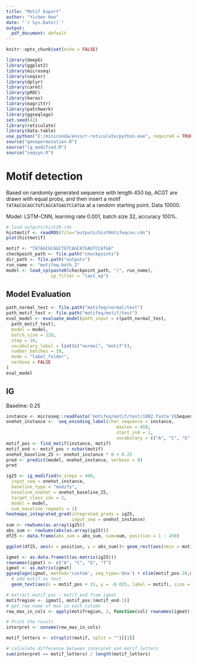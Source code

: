```yaml
---
title: "Motif Export"
author: "Yichen Han"
date: "`r Sys.Date()`"
output:
  pdf_document: default
---
```


```r
knitr::opts_chunk$set(echo = FALSE)
```

```r
library(deepG)
library(ggplot2)
library(microseq)
library(seqinr)
library(dplyr)
library(caret)
library(pROC)
library(keras)
library(magrittr)
library(patchwork)
library(ggseqlogo)
set.seed(42)
library(reticulate)
library(data.table)
use_python("E:/miniconda/envs/r-reticulate/python.exe", required = TRUE)
source("genepermutation.R")
source("ig_modified.R")
source("seqsyn.R")
```

# Motif detection

Based on randomly generated sequence with length 450 bp, ACGT are drawn with equal probs, and then insert a motif `TATAGCGCAGCTGTCAGCATGAGTCCATGA` at a random starting point. Data 10000.

Model: LSTM-CNN, learning rate 0.001, batch size 32, accuracy 100%.

```r
# load outputs/hist39.rds
histmotif <- readRDS(file="outputs/histMotifeqcnn.rds")
plot(histmotif)
```

```r
motif <- "TATAGCGCAGCTGTCAGCATGAGTCCATGA"
checkpoint_path <- file.path("checkpoints")
dir_path <- file.path("outputs")
run_name <- "motifeq-both_2"
model <- load_cp(paste0(checkpoint_path, "/", run_name), 
                 cp_filter = "last_ep")
```

## Model Evaluation

```r
path_normal_test <- file.path("motifeq/normal/test")
path_motif_test <- file.path("motifeq/motif/test")
eval_model <- evaluate_model(path_input = c(path_normal_test,
  path_motif_test),
  model = model,
  batch_size = 128,
  step = 10,
  vocabulary_label = list(c("normal", "motif")),
  number_batches = 10,
  mode = "label_folder",
  verbose = FALSE
)
eval_model
```

## IG

Baseline: 0.25

```r
instance <- microseq::readFasta('motifeq/motif/test/1002.fasta')$Sequence[1]
onehot_instance <-  seq_encoding_label(char_sequence = instance,
                                          maxlen = 450,
                                          start_ind = 1,
                                          vocabulary = c("A", "C", "G", "T"))
motif_pos <- find_motif(instance, motif)
motif_end <- motif_pos + nchar(motif)
onehot_baseline_25 <- onehot_instance * 0 + 0.25
pred <- predict(model, onehot_instance, verbose = 0)
pred

ig25 <- ig_modified(m_steps = 400,
  input_seq = onehot_instance,
  baseline_type = "modify",
  baseline_onehot = onehot_baseline_25,
  target_class_idx = 2,
  model = model,
  num_baseline_repeats = 1)
heatmaps_integrated_grad(integrated_grads = ig25,
                         input_seq = onehot_instance)
sum <- rowSums(as.array(ig25))
abs_sum <- rowSums(abs(as.array(ig25)))
df25 <- data.frame(abs_sum = abs_sum, sum=sum, position = 1 : 450)

ggplot(df25, aes(x = position, y = abs_sum))+ geom_rect(aes(xmin = motif_pos, xmax = motif_end, ymin = -Inf, ymax = Inf), fill = "lightblue", alpha = 0.2) + geom_point() + theme_bw() + labs(subtitle = "Baseline 0")
```

```r
igmat <- as.data.frame(t(as.matrix(ig25)))
rownames(igmat) <- c("A", "C", "G", "T")
igmat <- as.matrix(igmat)
ggseqlogo(igmat, method='custom', seq_type='dna') + xlim(motif_pos-20,motif_end+20) + labs(x="bp", y="IG") + geom_rect(aes(xmin = motif_pos, xmax = motif_end, ymin = -Inf, ymax = Inf), fill = "lightblue", alpha = 0.2) +
  # add motif as text
  geom_text(aes(x = motif_pos + 15, y = -0.025, label = motif), size = 3.25, color = "blue")
```

```r
# extract motif_pos ~ motif_end from igmat
motifregion <- igmat[, motif_pos:(motif_end-1)]
# get row name of max in each column
row_max_in_cols <- apply(motifregion, 2, function(col) rownames(igmat)[which.max(col)])

# Print the result
interpret <- unname(row_max_in_cols)

motif_letters <- strsplit(motif, split = "")[[1]]

# calculate difference between interpret and motif_letters
sum(interpret == motif_letters) / length(motif_letters)
```